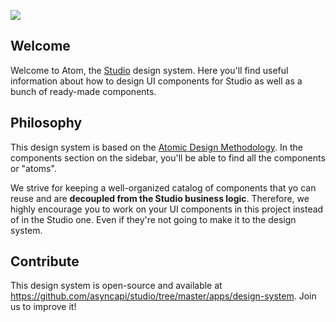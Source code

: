 
<Meta 
    title="Getting Started" 
/>


![](github-repobanner-atom.png)

## Welcome

Welcome to Atom, the [Studio](https://studio.asyncapi.com) design system. Here you'll find useful information about how to design UI components for Studio as well as a bunch of ready-made components.

## Philosophy

This design system is based on the [Atomic Design Methodology](https://atomicdesign.bradfrost.com/chapter-2/). In the components section on the sidebar, you'll be able to find all the components or "atoms".

We strive for keeping a well-organized catalog of components that yo can reuse and are **decoupled from the Studio business logic**.
Therefore, we highly encourage you to work on your UI components in this project instead of in the Studio one. Even if they're not going to make it to the design system.

## Contribute

This design system is open-source and available at https://github.com/asyncapi/studio/tree/master/apps/design-system. Join us to improve it!
